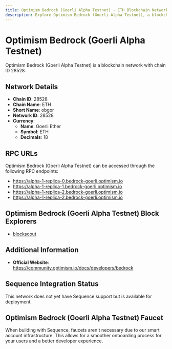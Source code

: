 ```yaml
--- 
title: Optimism Bedrock (Goerli Alpha Testnet) - ETH Blockchain Network
description: Explore Optimism Bedrock (Goerli Alpha Testnet), a blockchain network with chain ID 28528. Learn about its native currency, Goerli Ether, and how to interact with the network.
---
```


# Optimism Bedrock (Goerli Alpha Testnet)

Optimism Bedrock (Goerli Alpha Testnet) is a blockchain network with chain ID 28528.

## Network Details

- **Chain ID**: 28528
- **Chain Name**: ETH
- **Short Name**: obgor
- **Network ID**: 28528
- **Currency**: 
  - **Name**: Goerli Ether
  - **Symbol**: ETH
  - **Decimals**: 18

## RPC URLs

Optimism Bedrock (Goerli Alpha Testnet) can be accessed through the following RPC endpoints:

- https://alpha-1-replica-0.bedrock-goerli.optimism.io
- https://alpha-1-replica-1.bedrock-goerli.optimism.io
- https://alpha-1-replica-2.bedrock-goerli.optimism.io
- https://alpha-1-replica-2.bedrock-goerli.optimism.io

## Optimism Bedrock (Goerli Alpha Testnet) Block Explorers

- [blockscout](https://blockscout.com/optimism/bedrock-alpha)

## Additional Information

- **Official Website**: https://community.optimism.io/docs/developers/bedrock

## Sequence Integration Status

This network does not yet have Sequence support but is available for deployment.

## Optimism Bedrock (Goerli Alpha Testnet) Faucet

When building with Sequence, faucets aren't necessary due to our smart account infrastructure. This allows for a smoother onboarding process for your users and a better developer experience.
